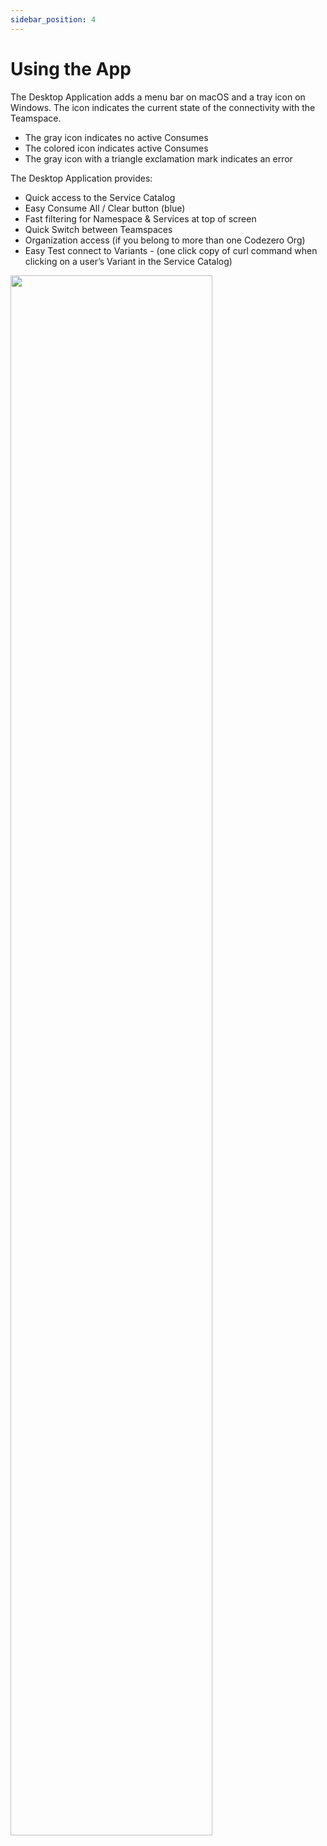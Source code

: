 ```yaml
---
sidebar_position: 4
---
```


# Using the App


The Desktop Application adds a menu bar on macOS and a tray icon on Windows. The icon indicates the current state of the connectivity with the Teamspace.

- The gray icon indicates no active Consumes
- The colored icon indicates active Consumes
- The gray icon with a triangle exclamation mark indicates an error

The Desktop Application provides:
- Quick access to the Service Catalog
- Easy Consume All / Clear button (blue)
- Fast filtering for Namespace & Services at top of screen
- Quick Switch between Teamspaces
- Organization access (if you belong to more than one Codezero Org)
- Easy Test connect to Variants - (one click copy of curl command when clicking on a user’s Variant in the Service Catalog)

<div class="text--center">
  <img width="80%" src={ServiceCatalogImg}/>
</div>
